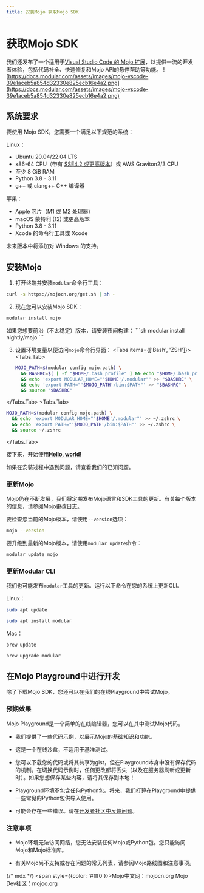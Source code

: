 ```yaml
---
title: 安装Mojo 获取Mojo SDK
---
```




# 获取Mojo SDK
我们还发布了一个适用于[Visual Studio Code 的 Mojo 扩展](https://marketplace.visualstudio.com/items?itemName=modular-mojotools.vscode-mojo)，以提供一流的开发者体验，包括代码补全、快速修复和Mojo API的悬停帮助等功能。
![https://docs.modular.com/assets/images/mojo-vscode-39e1aceb5a854d32330e825ecb16e4a2.png](https://docs.modular.com/assets/images/mojo-vscode-39e1aceb5a854d32330e825ecb16e4a2.png)

## 系统要求

要使用 Mojo SDK，您需要一个满足以下规范的系统：

Linux：

- Ubuntu 20.04/22.04 LTS
- x86-64 CPU（带有 [SSE4.2 或更高版本](https://www.intel.com/content/www/us/en/support/articles/000057621/processors.html)）或 AWS Graviton2/3 CPU
- 至少 8 GiB RAM
- Python 3.8 - 3.11
- g++ 或 clang++ C++ 编译器

苹果：

- Apple 芯片（M1 或 M2 处理器）
- macOS 蒙特利 (12) 或更高版本
- Python 3.8 - 3.11
- Xcode 的命令行工具或 Xcode

未来版本中将添加对 Windows 的支持。

## 安装Mojo

1. 打开终端并安装`modular`命令行工具：

```sh
curl -s https://mojocn.org/get.sh | sh -
```

2. 现在您可以安装Mojo SDK：

```sh
modular install mojo
```

<Callout>
如果您想要前沿（不太稳定）版本，请安装夜间构建：
```sh
modular install nightly/mojo
```
</Callout>


3. 设置环境变量以便访问`mojo`命令行界面：
<Tabs items={['Bash', 'ZSH']}>
  <Tabs.Tab>
    ```sh [Bash]
    MOJO_PATH=$(modular config mojo.path) \
      && BASHRC=$( [ -f "$HOME/.bash_profile" ] && echo "$HOME/.bash_profile" || echo "$HOME/.bashrc" ) \
      && echo 'export MODULAR_HOME="'$HOME'/.modular"' >> "$BASHRC" \
      && echo 'export PATH="'$MOJO_PATH'/bin:$PATH"' >> "$BASHRC" \
      && source "$BASHRC"
    ```
</Tabs.Tab>
<Tabs.Tab>
  ```sh [ZSH]
  MOJO_PATH=$(modular config mojo.path) \
    && echo 'export MODULAR_HOME="'$HOME'/.modular"' >> ~/.zshrc \
    && echo 'export PATH="'$MOJO_PATH'/bin:$PATH"' >> ~/.zshrc \
    && source ~/.zshrc
  ```
</Tabs.Tab>
</Tabs>


接下来，开始使用[**Hello, world!**](/manual/getstarted/helloworld)

如果在安装过程中遇到问题，请查看我们的已知问题。


### 更新Mojo

Mojo仍在不断发展，我们将定期发布Mojo语言和SDK工具的更新。有关每个版本的信息，请参阅Mojo更改日志。

要检查您当前的Mojo版本，请使用`--version`选项：

```sh
mojo --version
```

要升级到最新的Mojo版本，请使用`modular update`命令：

```sh
modular update mojo
```

### 更新Modular CLI

我们也可能发布`modular`工具的更新。运行以下命令在您的系统上更新CLI。

Linux：

```sh
sudo apt update

sudo apt install modular
```

Mac：

```sh
brew update

brew upgrade modular
```

## 在Mojo Playground中进行开发

除了下载Mojo SDK，您还可以在我们的在线Playground中尝试Mojo。

### 预期效果

Mojo Playground是一个简单的在线编辑器，您可以在其中测试Mojo代码。

- 我们提供了一些代码示例，以展示Mojo的基础知识和功能。

- 这是一个在线沙盒，不适用于基准测试。

- 您可以下载您的代码或将其共享为gist，但在Playground本身中没有保存代码的机制。在切换代码示例时，任何更改都将丢失（以及在服务器刷新或更新时）。如果您想保存某些内容，请将其保存到本地！

- Playground环境不包含任何Python包。将来，我们打算在Playground中提供一些常见的Python包供导入使用。

- 可能会存在一些错误。请在[开发者社区中反馈问题](https://mojoo.org/)。

### 注意事项

- Mojo环境无法访问网络，您无法安装任何Mojo或Python包。您只能访问Mojo和Mojo标准库。

- 有关Mojo尚不支持或存在问题的常见列表，请参阅Mojo路线图和注意事项。

{/* mdx */}
<span style={{color: '#fff0'}}>&#77;&#111;&#106;&#111;&#20013;&#25991;&#32593;&#65306;&#109;&#111;&#106;&#111;&#99;&#110;&#46;&#111;&#114;&#103;&#10;&#77;&#111;&#106;&#111;&#32;&#68;&#101;&#118;&#31038;&#21306;&#65306;&#109;&#111;&#106;&#111;&#111;&#46;&#111;&#114;&#103;</span>